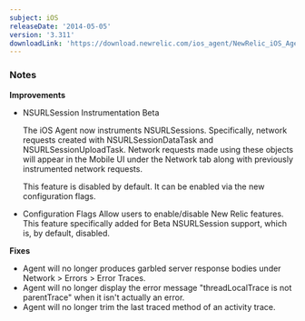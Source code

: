```yaml
---
subject: iOS
releaseDate: '2014-05-05'
version: '3.311'
downloadLink: 'https://download.newrelic.com/ios_agent/NewRelic_iOS_Agent_3.311.zip'
---
```


### Notes

**Improvements**

* NSURLSession Instrumentation Beta

  The iOS Agent now instruments NSURLSessions. Specifically, network requests created with NSURLSessionDataTask and NSURLSessionUploadTask. Network requests made using these objects will appear in the Mobile UI under the Network tab along with previously instrumented network requests.

  This feature is disabled by default. It can be enabled via the new configuration flags.
* Configuration Flags Allow users to enable/disable New Relic features. This feature specifically added for Beta NSURLSession support, which is, by default, disabled.

**Fixes**

* Agent will no longer produces garbled server response bodies under Network > Errors > Error Traces.
* Agent will no longer display the error message "threadLocalTrace is not parentTrace" when it isn't actually an error.
* Agent will no longer trim the last traced method of an activity trace.
